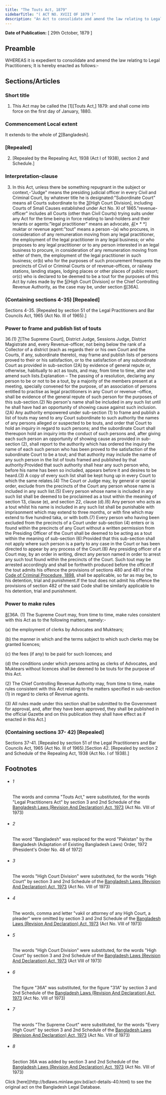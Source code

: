 ```yaml
---
title: "The Touts Act, 1879"
sidebarTitle: "( ACT NO. XVIII OF 1879 )"
description: "An Act to consolidate and amend the law relating to Legal Practitioners."
---
```


**Date of Publication:** [ 29th October, 1879 ]

## Preamble

WHEREAS it is expedient to consolidate and amend the law relating to Legal Practitioners; It is hereby enacted as follows:-

## Sections/Articles

### Short title

1. This Act may be called the [1][Touts Act,] 1879: and shall come into force on the first day of January, 1880.

### Commencement Local extent

It extends to the whole of [2](1)[Bangladesh].

### [Repealed]

2. [Repealed by the Repealing Act, 1938 (Act I of 1938), section 2 and Schedule.]

### Interpretation-clause

3. In this Act, unless there be something repugnant in the subject or context,-"Judge" means the presiding judicial officer in every Civil and Criminal Court, by whatever title he is designated:"Subordinate Court" means all Courts subordinate to the [3](1)[High Court Division], including Courts of Small Causes established under Act No. XI of 1865."revenue-officer" includes all Courts (other than Civil Courts) trying suits under any Act for the time being in force relating to land-holders and their tenants or agents:"legal practitioner" means an advocate, [4](2)[\* \* \*] muktar or revenue agent:"tout" means a person –(a) who procures, in consideration of any remuneration moving from any legal practitioner, the employment of the legal practitioner in any legal business; or who proposes to any legal practitioner or to any person interested in an legal business to procure, in consideration of any remuneration moving from either of them, the employment of the legal practitioner in such business; or(b) who for the purposes of such procurement frequents the precincts of Civil or Criminal Courts or of revenue-offices, or railway stations, landing stages, lodging places or other places of public resort; or(c) who is declared to be deemed to be a tout for the purposes of this Act by rules made by the [5](3)[High Court Division] or the Chief Controlling Revenue Authority, as the case may be, under section [6](4)[36A].

### (Containing sections 4-35) [Repealed]

Sections 4-35. [Repealed by section 51 of the Legal Practitioners and Bar Councils Act, 1965 (Act No. III of 1965).]

### Power to frame and publish list of touts

36.(1) [7](1)[The Supreme Court], District Judge, Sessions Judge, District Magistrate and, every Revenue-officer, not being below the rank of a Collector of a district (each as regards their or his own Court and the Courts, if any, subordinate thereto), may frame and publish lists of persons proved to their or his satisfaction, or to the satisfaction of any subordinate Court as provided in sub-section (2A) by evidence of general repute or, otherwise, habitually to act as touts, and may, from time to time, alter and amend such lists.Explanation – The passing of a resolution, declaring any person to be or not to be a tout, by a majority of the members present at a meeting, specially convened for the purpose, of an association of persons entitled to practise as legal practitioners in any Court or revenue –office, shall be evidence of the general repute of such person for the purposes of this sub-section.(2) No person's name shall be included in any such list until he shall have had an opportunity of showing cause against such inclusion.(2A) Any authority empowered under sub-section (1) to frame and publish a list of touts may send to any Court subordinate to such authority the names of any persons alleged or suspected to be touts, and order that Court to hold an inquiry in regard to such persons; and the subordinate Court shall thereupon hold an inquiry into the conduct of such persons and, after giving each such person an opportunity of showing cause as provided in sub-section (2), shall report to the authority which has ordered the inquiry the name of each such person who has been proved to the satisfaction of the subordinate Court to be a tout; and that authority may include the name of any such person in the list of touts framed and published by that authority:Provided that such authority shall hear any such person who, before his name has been so included, appears before it and desires to be heard.(3) A copy of every such list shall be kept hung up in every Court to which the same relates.(4) The Court or Judge may, by general or special order, exclude from the precincts of the Court any person whose name is included in any such list.(5) Every person whose name is included in any such list shall be deemed to be proclaimed as a tout within the meaning of section 13, clause (e), and section 22, clause (d).(6) Any person who acts as a tout whilst his name is included in any such list shall be punishable with imprisonment which may extend to three months, or with fine which may extend to five hundred taka, or with both.(7) Every person who having been excluded from the precincts of a Court under sub-section (4) enters or is found within the precincts of any Court without a written permission from the Presiding Officer of the Court shall be deemed to be acting as a tout within the meaning of sub-section (6):Provided that this sub-section shall not apply where such person is a party to any case in the Court or has been directed to appear by any process of the Court.(8) Any presiding officer of a Court may, by an order in writing, direct any person named in order to arrest any such tout found within the precincts of the Court. Such tout may be arrested accordingly and shall be forthwith produced before the officer.If the tout admits his offence the provisions of sections 480 and 481 of the [Code of Criminal Procedure, 1898](/laws/volume-4/act-75 "Code of Criminal Procedure, 1898"), shall be applicable, so far as may be, to his detention, trial and punishment.If the tout does not admit his offence the provisions of section 482 of the said Code shall be similarly applicable to his detention, trial and punishment.

### Power to make rules

[8](1)[36A. (1) The Supreme Court may, from time to time, make rules consistent with this Act as to the following matters, namely:-

(a) the employment of clerks by Advocates and Muktears;

(b) the manner in which and the terms subject to which such clerks may be granted licences;

(c) the fees (if any) to be paid for such licences; and

(d) the conditions under which persons acting as clerks of Advocates, and Muktears without licences shall be deemed to be touts for the purpose of this Act.

(2) The Chief Controlling Revenue Authority may, from time to time, make rules consistent with this Act relating to the matters specified in sub-section (1) in regard to clerks of Revenue agents.

(3) All rules made under this section shall be submitted to the Government for approval, and, after they have been approved, they shall be published in the official Gazette and on this publication they shall have effect as if enacted in this Act.]

### (Containing sections 37- 42) [Repealed]

Sections 37-41. [Repealed by section 51 of the Legal Practitioners and Bar Councils Act, 1965 (Act No. III of 1965).]Section 42. [Repealed by section 2 and Schedule of the Repealing Act, 1938 (Act No. I of 1938).]

## Footnotes

- ###### 1

  The words and comma "Touts Act," were substituted, for the words "Legal Practitioners Act" by section 3 and 2nd Schedule of the [Bangladesh Laws (Revision And Declaration) Act, 1973](/laws/volume-17/act-430 "Bangladesh Laws (Revision And Declaration) Act, 1973") (Act No. VIII of 1973)

- ###### 2

  The word "Bangladesh" was replaced for the word "Pakistan" by the Bangladesh (Adaptation of Existing Bangladesh Laws) Order, 1972 (President's Order No. 48 of 1972)

- ###### 3

  The words "High Court Division" were substituted, for the words "High Court" by section 3 and 2nd Schedule of the [Bangladesh Laws (Revision And Declaration) Act, 1973](/laws/volume-17/act-430 "Bangladesh Laws (Revision And Declaration) Act, 1973") (Act No. VIII of 1973)

- ###### 4

  The words, comma and letter "vakil or attorney of any High Court, a pleader" were omitted by section 3 and 2nd Schedule of the [Bangladesh Laws (Revision And Declaration) Act, 1973](/laws/volume-17/act-430 "Bangladesh Laws (Revision And Declaration) Act, 1973") (Act No. VIII of 1973)

- ###### 5

  The words "High Court Division" were substituted, for the words "High Court" by section 3 and 2nd Schedule of the [Bangladesh Laws (Revision And Declaration) Act, 1973](/laws/volume-17/act-430 "Bangladesh Laws (Revision And Declaration) Act, 1973") (Act VIII of 1973)

- ###### 6

  The figure "36A" was substituted, for the figure "31A" by section 3 and 2nd Schedule of the [Bangladesh Laws (Revision And Declaration) Act, 1973](/laws/volume-17/act-430 "Bangladesh Laws (Revision And Declaration) Act, 1973") (Act No. VIII of 1973)

- ###### 7

  The words "The Supreme Court" were substituted, for the words "Every High Court" by section 3 and 2nd Schedule of the [Bangladesh Laws (Revision And Declaration) Act, 1973](/laws/volume-17/act-430 "Bangladesh Laws (Revision And Declaration) Act, 1973") (Act No. VIII of 1973)

- ###### 8

  Section 36A was added by section 3 and 2nd Schedule of the [Bangladesh Laws (Revision And Declaration) Act, 1973](/laws/volume-17/act-430 "Bangladesh Laws (Revision And Declaration) Act, 1973") (Act No. VIII of 1973)

<Note>
  Click [here](http://bdlaws.minlaw.gov.bd/act-details-40.html) to see the original act on the Bangladesh Legal Database.
</Note>
